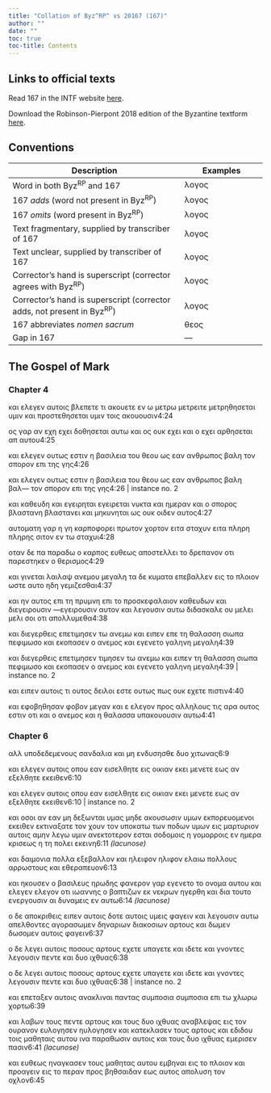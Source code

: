 ```yaml
---
title: "Collation of Byz^RP^ vs 20167 (167)"
author: ""
date: ""
toc: true
toc-title: Contents
---
```


::: {.callout-note appearance="minimal" icon="false" collapse="true"}
# Links to official texts

Read 167 in the INTF website [here](https://ntvmr.uni-muenster.de/manuscript-workspace?docID=20167).

Download the Robinson-Pierpont 2018 edition of the Byzantine textform [here](https://web.archive.org/web/20210413060536/https://byzantinetext.com/wp-content/uploads/2021/03/robinson-pierpont-2018-gnt-edition.pdf).


:::


::: {.callout-note appearance="minimal" icon="false" collapse="true"}
# Conventions

| Description                                                              	| Examples                           	|
|--------------------------------------------------------------------------	|------------------------------------	|
| Word in both Byz^RP^ and 167                                   	| λογος                              	|
| 167 *adds* (word not present in Byz^RP^)                       	| [λογος]{.greek-added}            	|
| 167 *omits* (word present in Byz^RP^)                          	| [λογος]{.greek-omitted}          	|
| Text fragmentary, supplied by transcriber of 167               	| [λογος]{.greek-supplied}         	|
| Text unclear, supplied by transcriber of 167                   	| [λογος]{.unclear}                	|
| Corrector's hand is superscript (corrector agrees with Byz^RP^)          	| [λογος]{.corr}                   	|
| Corrector's hand is superscript (corrector adds, not present in Byz^RP^) 	| [[λογος]{.corr}]{.greek-added} 	|
| 167 abbreviates *nomen sacrum*                                 	| [θεος]{.greek-abbr}            	|
| Gap in 167                                                     	| [―]{.gap}                        	|
:::

## The Gospel of Mark

### Chapter 4

[και]{.greek-omitted} [ελεγεν]{.greek-omitted} [αυτοις]{.greek-omitted} [βλεπετε]{.greek-omitted} [τι]{.greek-omitted} [ακουετε]{.greek-omitted} εν [ω]{.unclear} [με]{.greek-supplied}τρ[ω]{.unclear} [μ]{.unclear}[ετρει]{.greek-supplied}τε [μ]{.greek-supplied}ε[τρη]{.greek-supplied}θη[σ]{.greek-supplied}ε[ται]{.greek-supplied} [υ]{.greek-supplied}μ[ιν]{.unclear} [και]{.greek-supplied} [π]{.greek-supplied}ρ[ο]{.unclear}σ[τ]{.unclear}[ε]{.greek-supplied}[θ]{.greek-supplied}ησε[ται]{.greek-supplied} [υ]{.greek-supplied}[μ]{.unclear}ιν τ[ο]{.unclear}[ις]{.greek-supplied} [ακ]{.greek-supplied}[ο]{.unclear}υ[ο]{.unclear}[υ]{.greek-supplied}[σι]{.greek-supplied}[ν]{.unclear}[4:24]{.aside}

[ο]{.greek-supplied}ς γα[ρ]{.greek-supplied} [αν]{.greek-supplied} [εχη]{.greek-omitted} [[εχει]{.greek-supplied}]{.greek-added} δ[οθη]{.greek-supplied}[σε]{.unclear}[ται]{.greek-supplied} [αυ]{.greek-supplied}τω [και]{.greek-supplied} [ος]{.greek-supplied} ο[υκ]{.unclear} [εχει]{.greek-supplied} και [ο]{.unclear} [ε]{.greek-supplied}[χ]{.unclear}[ει]{.greek-supplied} αρθ[η]{.greek-supplied}[σε]{.unclear}τ[αι]{.unclear} [απ]{.greek-supplied} [αυ]{.unclear}τ[ο]{.greek-supplied}[υ]{.unclear}[4:25]{.aside}

και [ελεγεν]{.greek-supplied} ο[υ]{.unclear}[τω]{.greek-supplied}ς εσ[τιν]{.greek-supplied} [η]{.unclear} [β]{.unclear}[α]{.greek-supplied}σι[λ]{.unclear}[εια]{.greek-supplied} [το]{.unclear}[υ]{.greek-supplied} [θεου]{.greek-abbr} [ως]{.greek-supplied} ε[αν]{.greek-supplied} [ανθρωπος]{.greek-omitted} [βαλη]{.greek-omitted} [τον]{.greek-omitted} [σπορον]{.greek-omitted} [επι]{.greek-omitted} [της]{.greek-omitted} [γης]{.greek-omitted}[4:26]{.aside}

[και]{.greek-omitted} [ελεγεν]{.greek-omitted} [ουτως]{.greek-omitted} [εστιν]{.greek-omitted} [η]{.greek-omitted} [βασιλεια]{.greek-omitted} [του]{.greek-omitted} [θεου]{.greek-omitted} [ως]{.greek-omitted} [εαν]{.greek-omitted} [[ανθρωπος]{.greek-abbr}]{.greek-supplied} [βαλη]{.greek-omitted} [[βαλ]{.unclear}[―]{.gap}]{.greek-added} [τον]{.greek-omitted} [σπο]{.greek-supplied}[ρ]{.unclear}ον [επι]{.greek-supplied} [τ]{.greek-supplied}ης γη[ς]{.greek-supplied}[4:26 | instance no. 2]{.aside}

[κ]{.greek-supplied}[α]{.unclear}ι [κα]{.greek-supplied}θευ[δ]{.unclear}η [και]{.greek-supplied} [εγειρηται]{.greek-omitted} [εγε[ι]{.greek-supplied}[ρ]{.unclear}ε[τ]{.unclear}[αι]{.greek-supplied}]{.greek-added} νυκ[τ]{.unclear}α [κ]{.unclear}αι η[μερα]{.greek-supplied}[ν]{.unclear} κα[ι]{.greek-supplied} ο [σπ]{.greek-supplied}[ο]{.unclear}ρο[ς]{.unclear} [βλαστανη]{.greek-omitted} [β[λαστ]{.greek-supplied}ανε[ι]{.greek-supplied}]{.greek-added} κ[αι]{.greek-supplied} [μη]{.greek-supplied}κυν[ηται]{.greek-supplied} ως [ου]{.greek-supplied}κ [ο]{.greek-supplied}ιδε[ν]{.greek-supplied} [αυ]{.greek-supplied}τ[ο]{.greek-supplied}ς[4:27]{.aside}

α[υ]{.unclear}[το]{.greek-supplied}[μ]{.unclear}[α]{.greek-supplied}τη γα[ρ]{.greek-supplied} [η]{.greek-supplied} [γ]{.greek-supplied}[η]{.unclear} [κ]{.greek-supplied}[α]{.unclear}ρπο[φο]{.greek-supplied}ρ[ε]{.greek-supplied}ι [π]{.unclear}[ρω]{.greek-supplied}[τ]{.greek-supplied}[ο]{.unclear}ν [χ]{.greek-supplied}ο[ρτον]{.greek-supplied} [ε]{.greek-supplied}[ι]{.unclear}τα σ[τ]{.unclear}[α]{.greek-supplied}[χ]{.greek-supplied}[υ]{.unclear}ν ει[τα]{.greek-supplied} [πληρη]{.greek-omitted} [[π]{.greek-supplied}λη[ρ]{.unclear}[ης]{.greek-supplied}]{.greek-added} [σι]{.greek-supplied}τον [εν]{.greek-supplied} [τ]{.greek-supplied}[ω]{.unclear} στ[αχυι]{.greek-supplied}[4:28]{.aside}

[ο]{.greek-supplied}[τα]{.unclear}[ν]{.greek-supplied} [δε]{.greek-supplied} [[πα]{.greek-supplied}]{.greek-added} [παραδω]{.greek-omitted} [ο]{.greek-omitted} [καρπος]{.greek-omitted} [ευθεως]{.greek-omitted} [αποστελλει]{.greek-omitted} [το]{.greek-omitted} [δρεπανον]{.greek-omitted} [οτι]{.greek-omitted} [παρεστηκεν]{.greek-omitted} [ο]{.greek-omitted} [θερισμος]{.greek-omitted}[4:29]{.aside}

[και]{.greek-omitted} [γινεται]{.greek-omitted} [λαιλαψ]{.greek-omitted} [ανεμου]{.greek-omitted} [μεγαλη]{.greek-omitted} [τα]{.greek-omitted} [δε]{.greek-omitted} [κυματα]{.greek-omitted} [επε]{.greek-supplied}[β]{.unclear}αλ[λεν]{.greek-supplied} [ε]{.unclear}ις τ[ο]{.greek-supplied} [π]{.greek-supplied}λοι[ο]{.unclear}ν [ω]{.unclear}[σ]{.greek-supplied}[τ]{.unclear}ε [α]{.unclear}υτο [η]{.greek-supplied}[δ]{.unclear}η [γ]{.greek-supplied}ε[μι]{.unclear}[ζε]{.greek-supplied}σθαι[4:37]{.aside}

[και]{.greek-supplied} ην [α]{.unclear}υ[τ]{.unclear}ο[ς]{.greek-supplied} [ε]{.unclear}[π]{.unclear}ι [τ]{.unclear}η [πρυ]{.greek-supplied}[μ]{.unclear}νη [επι]{.greek-supplied} [τ]{.unclear}ο [προσ]{.greek-supplied}[κ]{.unclear}ε[φαλαιον]{.greek-supplied} [κ]{.unclear}α[θευδων]{.greek-supplied} [και]{.greek-omitted} [διεγειρουσιν]{.greek-omitted} [[―]{.gap}εγε[ι]{.greek-supplied}[ρου]{.greek-supplied}[σ]{.unclear}ιν]{.greek-added} [αυτ]{.greek-supplied}[ο]{.unclear}ν κ[α]{.unclear}[ι]{.greek-supplied} λε[γο]{.greek-supplied}υσ[ιν]{.unclear} [α]{.unclear}υ[τ]{.greek-supplied}[ω]{.unclear} δ[ι]{.unclear}δα[σκ]{.greek-supplied}αλ[ε]{.unclear} [ο]{.unclear}υ [μελει]{.greek-omitted} [[μ]{.greek-supplied}ελι]{.greek-added} [σ]{.unclear}ο[ι]{.greek-supplied} [ο]{.greek-supplied}τι α[πο]{.unclear}[λ]{.greek-supplied}[λ]{.unclear}υμ[ε]{.greek-supplied}[θ]{.unclear}α[4:38]{.aside}

κ[α]{.unclear}ι [δι]{.greek-supplied}εγε[ρ]{.greek-supplied}[θ]{.unclear}[ει]{.greek-supplied}ς [επετιμησεν]{.greek-omitted} [τω]{.greek-omitted} [ανεμω]{.greek-omitted} [και]{.greek-omitted} [ειπεν]{.greek-omitted} [ε[π]{.unclear}[ε]{.greek-supplied}]{.greek-added} [τη]{.greek-omitted} [θαλασση]{.greek-omitted} [σιωπα]{.greek-omitted} [πεφιμωσο]{.greek-omitted} [και]{.greek-omitted} [εκοπασεν]{.greek-omitted} [ο]{.greek-omitted} [ανεμος]{.greek-omitted} [και]{.greek-omitted} [εγενετο]{.greek-omitted} [γαληνη]{.greek-omitted} [μεγαλη]{.greek-omitted}[4:39]{.aside}

[και]{.greek-omitted} [διεγερθεις]{.greek-omitted} [επετιμησεν]{.greek-omitted} [[τ]{.unclear}ιμ[ησεν]{.greek-supplied}]{.greek-added} τω [ανε]{.greek-supplied}μω [και]{.greek-supplied} ει[π]{.unclear}[ε]{.greek-supplied}ν [τη]{.unclear} θα[λ]{.unclear}[α]{.greek-supplied}σ[σ]{.unclear}η σι[ωπα]{.unclear} [π]{.unclear}εφι[μ]{.unclear}[ω]{.greek-supplied}[σο]{.unclear} [κ]{.unclear}αι [ε]{.unclear}[κ]{.greek-supplied}ο[π]{.greek-supplied}ασ[ε]{.unclear}[ν]{.greek-supplied} ο [α]{.unclear}νε[μο]{.greek-supplied}[ς]{.unclear} και [εγ]{.greek-supplied}ε[νε]{.unclear}[τ]{.unclear}ο [γαλ]{.greek-supplied}[ηνη]{.unclear} [μ]{.unclear}[ε]{.greek-supplied}[γαλη]{.unclear}[4:39 | instance no. 2]{.aside}

[κ]{.unclear}[αι]{.greek-supplied} ε[ι]{.unclear}π[ε]{.greek-supplied}ν α[υ]{.greek-supplied}[τ]{.unclear}οις τ[ι]{.greek-supplied} [[ο]{.greek-supplied}υτος]{.greek-added} [δ]{.unclear}[ειλ]{.greek-supplied}ο[ι]{.unclear} ε[σ]{.unclear}[τε]{.unclear} [ουτως]{.greek-omitted} [π]{.unclear}ως [ου]{.greek-supplied}κ [ε]{.unclear}χ[ε]{.unclear}[τε]{.greek-supplied} [πι]{.unclear}σ[τιν]{.unclear}[4:40]{.aside}

[και]{.greek-supplied} ε[φ]{.unclear}ο[β]{.greek-supplied}η[θησ]{.greek-supplied}[αν]{.unclear} [φοβο]{.greek-supplied}ν [με]{.unclear}[γαν]{.greek-supplied} [κ]{.greek-supplied}[αι]{.unclear} [[ε]{.unclear}]{.greek-added} [ελεγον]{.greek-omitted} [προς]{.greek-omitted} [αλληλους]{.greek-omitted} [τις]{.greek-omitted} [αρα]{.greek-omitted} [ουτος]{.greek-omitted} [εστιν]{.greek-omitted} [οτι]{.greek-omitted} [και]{.greek-omitted} [ο]{.greek-omitted} [ανεμος]{.greek-omitted} [και]{.greek-omitted} [η]{.greek-omitted} [θαλασσα]{.greek-omitted} [υπακουουσιν]{.greek-omitted} [αυτω]{.greek-omitted}[4:41]{.aside}

### Chapter 6

[αλλ]{.greek-omitted} [υποδεδεμενους]{.greek-omitted} [σαν]{.greek-supplied}[δαλ]{.greek-supplied}ια κ[α]{.unclear}[ι]{.greek-supplied} [μη]{.greek-supplied} ενδυ[σησ]{.greek-supplied}θε [δυο]{.greek-supplied} χιτ[ω]{.unclear}[νας]{.greek-supplied}[6:9]{.aside}

[και]{.greek-supplied} [ε]{.greek-supplied}λεγ[ε]{.unclear}[ν]{.greek-supplied} [αυ]{.greek-supplied}τοις [οπου]{.greek-supplied} [εαν]{.greek-supplied} [εισελθη]{.greek-supplied}[τ]{.unclear}ε εις ο[ι]{.unclear}κιαν εκ[ε]{.unclear}[ι]{.greek-supplied} μενετ[ε]{.unclear} [εως]{.greek-omitted} [αν]{.greek-omitted} [εξελθητε]{.greek-omitted} [εκειθεν]{.greek-omitted}[6:10]{.aside}

[και]{.greek-omitted} [ελεγεν]{.greek-omitted} [αυτοις]{.greek-omitted} [οπου]{.greek-omitted} [εαν]{.greek-omitted} [εισελθητε]{.greek-omitted} [εις]{.greek-omitted} [οικιαν]{.greek-omitted} [εκει]{.greek-omitted} [μενετε]{.greek-omitted} [ε]{.greek-supplied}ω[ς]{.greek-supplied} [αν]{.greek-supplied} [εξ]{.greek-supplied}[ελ]{.unclear}θ[ητε]{.greek-supplied} [ε]{.greek-supplied}[κε]{.unclear}ι[θ]{.unclear}[εν]{.greek-supplied}[6:10 | instance no. 2]{.aside}

[κ]{.greek-supplied}αι ο[σοι]{.greek-supplied} [αν]{.greek-omitted} [[ε]{.greek-supplied}α[ν]{.unclear}]{.greek-added} [μη]{.greek-supplied} [δε]{.greek-supplied}[ξωνται]{.greek-supplied} [υ]{.greek-supplied}μα[ς]{.greek-supplied} [μηδε]{.greek-supplied} [ακουσωσιν]{.greek-omitted} [υμων]{.greek-omitted} εκπορε[υ]{.greek-supplied}ομενοι εκε[ι]{.greek-supplied}θ[εν]{.unclear} [εκτιναξατε]{.greek-omitted} [τον]{.greek-omitted} [χουν]{.greek-omitted} [τον]{.greek-omitted} [υποκατω]{.greek-omitted} [των]{.greek-omitted} [ποδων]{.greek-omitted} [υμων]{.greek-omitted} [εις]{.greek-omitted} [μαρτυριον]{.greek-omitted} [αυτοις]{.greek-omitted} [αμην]{.greek-omitted} [λεγω]{.greek-omitted} [υμιν]{.greek-omitted} [ανεκτοτερον]{.greek-omitted} [εσται]{.greek-omitted} [σοδομοις]{.greek-omitted} [η]{.greek-omitted} [γομορροις]{.greek-omitted} [εν]{.greek-omitted} [ημερα]{.greek-omitted} [κρισεως]{.greek-omitted} [η]{.greek-omitted} [τη]{.greek-omitted} [πολει]{.greek-omitted} [εκεινη]{.greek-omitted}[[6:11 *(lacunose)*]{.lacunose}]{.aside}

[και]{.greek-omitted} [δαιμο]{.greek-supplied}[νι]{.greek-supplied}[α]{.unclear} [πολ]{.unclear}[λα]{.greek-supplied} [εξ]{.greek-supplied}[εβα]{.unclear}λ[λ]{.unclear}[ον]{.greek-supplied} [και]{.greek-supplied} [ηλειφον]{.greek-omitted} [ηλι[φο]{.unclear}[ν]{.greek-supplied}]{.greek-added} [ελ]{.greek-supplied}[αι]{.unclear}ω [π]{.unclear}[ολ]{.greek-supplied}[λο]{.greek-supplied}[υ]{.unclear}ς αρρ[ω]{.greek-supplied}[στ]{.greek-supplied}ους κ[αι]{.greek-supplied} [εθεραπευον]{.greek-supplied}[6:13]{.aside}

[και]{.greek-omitted} [ηκουσεν]{.greek-omitted} [ο]{.greek-omitted} [βασιλευς]{.greek-omitted} [ηρωδης]{.greek-omitted} [φανερον]{.greek-omitted} γαρ εγ[ε]{.unclear}[νε]{.greek-supplied}[τ]{.unclear}ο το [ο]{.unclear}[νο]{.greek-supplied}μα αυ[τ]{.unclear}[ου]{.greek-supplied} και [ελεγεν]{.greek-omitted} [ελ[ε]{.unclear}[γον]{.greek-supplied}]{.greek-added} οτι ιω[αν]{.greek-supplied}νης ο [βα]{.greek-supplied}[πτιζων]{.greek-supplied} [εκ]{.greek-omitted} [νεκρων]{.greek-omitted} [ηγερθη]{.greek-omitted} [και]{.greek-omitted} [δια]{.greek-omitted} [τουτο]{.greek-omitted} [ενεργουσιν]{.greek-omitted} [αι]{.greek-omitted} [δυναμεις]{.greek-omitted} [εν]{.greek-omitted} [αυτω]{.greek-omitted}[[6:14 *(lacunose)*]{.lacunose}]{.aside}

[ο]{.greek-omitted} [δε]{.greek-omitted} [αποκριθεις]{.greek-omitted} [ειπεν]{.greek-omitted} [αυτοις]{.greek-omitted} [δοτε]{.greek-omitted} [αυτοις]{.greek-omitted} [υμεις]{.greek-omitted} [φαγειν]{.greek-omitted} [και]{.greek-omitted} [λεγουσιν]{.greek-omitted} [αυτω]{.greek-omitted} [απελθοντες]{.greek-omitted} [αγορασωμεν]{.greek-omitted} [δηναριων]{.greek-omitted} [δια]{.greek-supplied}[κοσ]{.unclear}[ιων]{.greek-supplied} αρτ[ους]{.greek-supplied} και [δωμεν]{.greek-omitted} [[δ]{.unclear}[ωσο]{.greek-supplied}με[ν]{.greek-supplied}]{.greek-added} [αυτοις]{.greek-supplied} φαγ[ειν]{.greek-supplied}[6:37]{.aside}

[ο]{.unclear} [δ]{.unclear}[ε]{.greek-supplied} [λεγει]{.greek-supplied} [αυτοις]{.greek-omitted} [ποσους]{.greek-omitted} [αρτους]{.greek-omitted} [εχετε]{.greek-omitted} [υπαγετε]{.greek-omitted} [και]{.greek-omitted} [ιδετε]{.greek-omitted} [και]{.greek-omitted} [γνοντες]{.greek-omitted} [λεγουσιν]{.greek-omitted} [πεντε]{.greek-omitted} [και]{.greek-omitted} [δυο]{.greek-omitted} [ιχθυας]{.greek-omitted}[6:38]{.aside}

[ο]{.greek-omitted} [δε]{.greek-omitted} [λεγει]{.greek-omitted} [αυτοις]{.greek-omitted} [ποσους]{.greek-omitted} [αρτους]{.greek-omitted} [εχετε]{.greek-omitted} [υπαγετε]{.greek-omitted} [και]{.greek-omitted} [ιδετε]{.greek-omitted} [και]{.greek-supplied} [γνο]{.unclear}[ν]{.greek-supplied}[τες]{.greek-supplied} [λ]{.greek-supplied}[εγο]{.unclear}[υ]{.greek-supplied}[σιν]{.greek-supplied} [π]{.unclear}[εν]{.greek-supplied}[τε]{.greek-supplied} [κ]{.greek-supplied}[αι]{.unclear} [δυ]{.unclear}[ο]{.greek-supplied} [ιχθυ]{.greek-supplied}[α]{.unclear}ς[6:38 | instance no. 2]{.aside}

[και]{.greek-supplied} [ε]{.greek-supplied}[πε]{.unclear}[ταξεν]{.greek-supplied} [αυτοις]{.greek-omitted} [ανακλιναι]{.greek-omitted} [παντας]{.greek-omitted} [συμποσια]{.greek-omitted} [συμποσια]{.greek-omitted} [επι]{.greek-omitted} [τω]{.greek-omitted} [χλωρω]{.greek-omitted} [χορτω]{.greek-omitted}[6:39]{.aside}

[και]{.greek-omitted} [λαβων]{.greek-omitted} [τους]{.greek-omitted} [πεντε]{.greek-omitted} [αρτους]{.greek-omitted} [και]{.greek-omitted} [τους]{.greek-omitted} [δυο]{.greek-omitted} [ιχθυας]{.greek-omitted} [αναβλεψας]{.greek-omitted} [ε]{.greek-supplied}ις τον [ουρανον]{.greek-abbr} [ευλογησεν]{.greek-omitted} [η[υ]{.greek-supplied}[λ]{.unclear}ογησεν]{.greek-added} [και]{.greek-omitted} [κατεκλασεν]{.greek-omitted} [τους]{.greek-omitted} [αρτους]{.greek-omitted} [και]{.greek-omitted} [εδιδου]{.greek-omitted} [τοις]{.greek-omitted} [μαθηταις]{.greek-omitted} [αυτου]{.greek-omitted} [ινα]{.greek-omitted} [παραθωσιν]{.greek-omitted} [αυτοις]{.greek-omitted} [και]{.greek-omitted} [τους]{.greek-omitted} [δυο]{.greek-omitted} [ιχθυας]{.greek-omitted} [εμερισεν]{.greek-omitted} [πασιν]{.greek-omitted}[[6:41 *(lacunose)*]{.lacunose}]{.aside}

[κ]{.unclear}[αι]{.greek-supplied} [ευθε]{.greek-supplied}ως η[ναγ]{.greek-supplied}κασεν τους μ[α]{.unclear}[θητας]{.greek-supplied} [αυτου]{.greek-omitted} [εμβηναι]{.greek-omitted} [εις]{.greek-omitted} [το]{.greek-omitted} [πλοιον]{.greek-omitted} [και]{.greek-omitted} [προαγειν]{.greek-omitted} [εις]{.greek-omitted} [το]{.greek-omitted} [περαν]{.greek-omitted} [προς]{.greek-omitted} [βηθσαιδαν]{.greek-omitted} [εως]{.greek-omitted} [αυτος]{.greek-omitted} [απολυση]{.greek-omitted} [τον]{.greek-omitted} [οχλον]{.greek-omitted}[6:45]{.aside}

